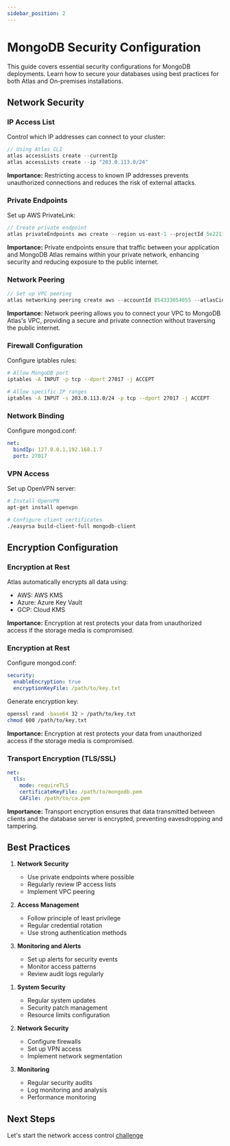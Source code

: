 ```yaml
---
sidebar_position: 2
---
```



# MongoDB Security Configuration

This guide covers essential security configurations for MongoDB deployments. Learn how to secure your databases using best practices for both Atlas and On-premises installations.

## Network Security

<Tabs>
<TabItem value="atlas" label="MongoDB Atlas">

### IP Access List

Control which IP addresses can connect to your cluster:

```javascript
// Using Atlas CLI
atlas accessLists create --currentIp
atlas accessLists create --ip "203.0.113.0/24"
```
**Importance:** Restricting access to known IP addresses prevents unauthorized connections and reduces the risk of external attacks.

### Private Endpoints

Set up AWS PrivateLink:
```javascript
// Create private endpoint
atlas privateEndpoints aws create --region us-east-1 --projectId 5e2211c17a3e5a48f5497de3 --output json
```
**Importance:** Private endpoints ensure that traffic between your application and MongoDB Atlas remains within your private network, enhancing security and reducing exposure to the public internet.

### Network Peering

```javascript
// Set up VPC peering
atlas networking peering create aws --accountId 854333054055 --atlasCidrBlock 192.168.0.0/24 --region us-east-1 --routeTableCidrBlock 10.0.0.0/24 --vpcId vpc-078ac381aa90e1e63
```
**Importance:** Network peering allows you to connect your VPC to MongoDB Atlas's VPC, providing a secure and private connection without traversing the public internet.

</TabItem>
<TabItem value="onprem" label="On-Premises">

### Firewall Configuration

Configure iptables rules:
```bash
# Allow MongoDB port
iptables -A INPUT -p tcp --dport 27017 -j ACCEPT

# Allow specific IP ranges
iptables -A INPUT -s 203.0.113.0/24 -p tcp --dport 27017 -j ACCEPT
```

### Network Binding

Configure mongod.conf:
```yaml
net:
  bindIp: 127.0.0.1,192.168.1.7
  port: 27017
```

### VPN Access

Set up OpenVPN server:
```bash
# Install OpenVPN
apt-get install openvpn

# Configure client certificates
./easyrsa build-client-full mongodb-client
```

</TabItem>
</Tabs>

## Encryption Configuration

<Tabs>
<TabItem value="atlas" label="MongoDB Atlas">

### Encryption at Rest

Atlas automatically encrypts all data using:
- AWS: AWS KMS
- Azure: Azure Key Vault
- GCP: Cloud KMS

**Importance:** Encryption at rest protects your data from unauthorized access if the storage media is compromised.

</TabItem>
<TabItem value="onprem" label="On-Premises">

### Encryption at Rest

Configure mongod.conf:
```yaml
security:
  enableEncryption: true
  encryptionKeyFile: /path/to/key.txt
```

Generate encryption key:
```bash
openssl rand -base64 32 > /path/to/key.txt
chmod 600 /path/to/key.txt
```
**Importance:** Encryption at rest protects your data from unauthorized access if the storage media is compromised.

### Transport Encryption (TLS/SSL)

```yaml
net:
  tls:
    mode: requireTLS
    certificateKeyFile: /path/to/mongodb.pem
    CAFile: /path/to/ca.pem
```
**Importance:** Transport encryption ensures that data transmitted between clients and the database server is encrypted, preventing eavesdropping and tampering.

</TabItem>
</Tabs>



## Best Practices

<Tabs>
<TabItem value="atlas" label="MongoDB Atlas">

1. **Network Security**
   - Use private endpoints where possible
   - Regularly review IP access lists
   - Implement VPC peering

2. **Access Management**
   - Follow principle of least privilege
   - Regular credential rotation
   - Use strong authentication methods

3. **Monitoring and Alerts**
   - Set up alerts for security events
   - Monitor access patterns
   - Review audit logs regularly

</TabItem>
<TabItem value="onprem" label="On-Premises">

1. **System Security**
   - Regular system updates
   - Security patch management
   - Resource limits configuration

2. **Network Security**
   - Configure firewalls
   - Set up VPN access
   - Implement network segmentation

3. **Monitoring**
   - Regular security audits
   - Log monitoring and analysis
   - Performance monitoring

</TabItem>
</Tabs>

## Next Steps

Let's start the network access control [challenge](./challenge/network)